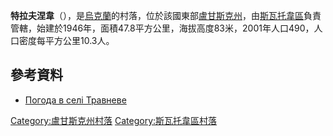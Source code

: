 {{coord|49|26|57|N|38|16|54|E|scale:100000|display=title}}

'''特拉夫涅韋'''（{{lang-uk|Травневе}}），是[[烏克蘭|烏克蘭]]的村落，位於該國東部[[盧甘斯克州|盧甘斯克州]]，由[[斯瓦托韋區|斯瓦托韋區]]負責管轄，始建於1946年，面積47.8平方公里，海拔高度83米，2001年人口490，人口密度每平方公里10.3人。

==參考資料==
* [http://weather.in.ua/ua/lyganskaja/19764 Погода в селі Травневе] {{Wayback|url=http://weather.in.ua/ua/lyganskaja/19764 |date=20170705022231 }}

{{DEFAULTSORT:Первомайськ}}
[[Category:盧甘斯克州村落|Category:盧甘斯克州村落]]
[[Category:斯瓦托韋區村落|Category:斯瓦托韋區村落]]


{{Luhansk-geo-stub}}